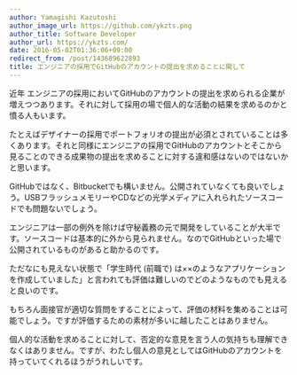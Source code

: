 ```yaml
---
author: Yamagishi Kazutoshi
author_image_url: https://github.com/ykzts.png
author_title: Software Developer
author_url: https://ykzts.com/
date: 2016-05-02T01:36:06+09:00
redirect_from: /post/143689622893
title: エンジニアの採用でGitHubのアカウントの提出を求めることに関して
---
```


近年 エンジニアの採用においてGitHubのアカウントの提出を求められる企業が増えつつあります。それに対して採用の場で個人的な活動の結果を求めるのかと憤る人もいます。

たとえばデザイナーの採用でポートフォリオの提出が必須とされていることは多くあります。それと同様にエンジニアの採用でGitHubのアカウントとそこから見ることのできる成果物の提出を求めることに対する違和感はないのではないかと思います。

<!--truncate-->

GitHubではなく、Bitbucketでも構いません。公開されていなくても良いでしょう。USBフラッシュメモリーやCDなどの光学メディアに入れられたソースコードでも問題ないでしょう。

エンジニアは一部の例外を除けば守秘義務の元で開発をしていることが大半です。ソースコードは基本的に外から見られません。なのでGitHubといった場で公開されているものがあると助かるのです。

ただなにも見えない状態で「学生時代 (前職で) は××のようなアプリケーションを作成していました」と言われても評価は難しいのでどのようなものでも見えると良いのです。

もちろん面接官が適切な質問をすることによって、評価の材料を集めることは可能でしょう。ですが評価するための素材が多いに越したことはありません。

個人的な活動を求めることに対して、否定的な意見を言う人の気持ちも理解できなくはありません。ですが、わたし個人の意見としてはGitHubのアカウントを持っていてくれるほうがうれしいです。
